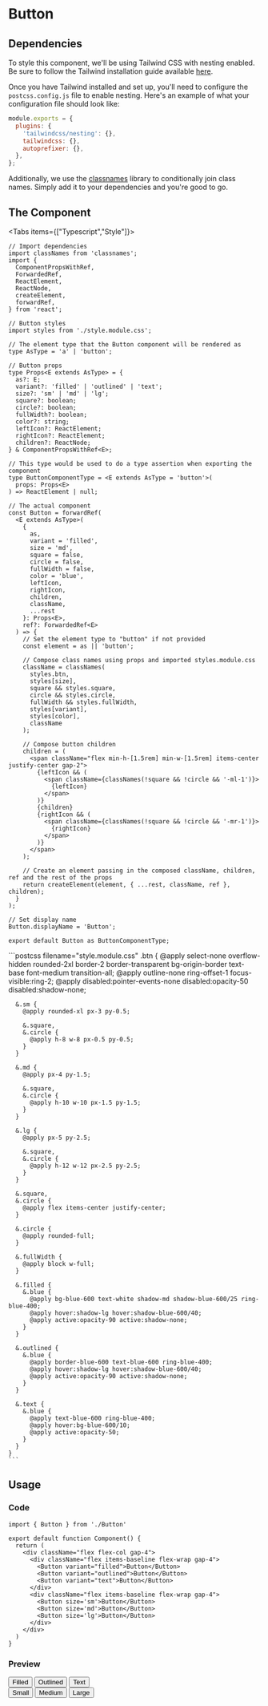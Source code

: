# Button


## Dependencies

To style this component, we'll be using Tailwind CSS with nesting enabled. Be sure to follow the Tailwind installation guide available [here](https://tailwindcss.com/docs/installation).

Once you have Tailwind installed and set up, you'll need to configure the `postcss.config.js` file to enable nesting. Here's an example of what your configuration file should look like:

```js filename="postcss.config.js" {3}
module.exports = {
  plugins: {
    'tailwindcss/nesting': {},
    tailwindcss: {},
    autoprefixer: {},
  },
};
```

Additionally, we use the [classnames](https://www.npmjs.com/package/classnames) library to conditionally join class names. Simply add it to your dependencies and you're good to go.

## The Component

<Tabs items={["Typescript","Style"]}>
  <Tab>
  ```tsx filename="Button.tsx"
  // Import dependencies
  import classNames from 'classnames';
  import {
    ComponentPropsWithRef,
    ForwardedRef,
    ReactElement,
    ReactNode,
    createElement,
    forwardRef,
  } from 'react';

  // Button styles 
  import styles from './style.module.css';

  // The element type that the Button component will be rendered as
  type AsType = 'a' | 'button';

  // Button props
  type Props<E extends AsType> = {
    as?: E;
    variant?: 'filled' | 'outlined' | 'text';
    size?: 'sm' | 'md' | 'lg';
    square?: boolean;
    circle?: boolean;
    fullWidth?: boolean;
    color?: string;
    leftIcon?: ReactElement;
    rightIcon?: ReactElement;
    children?: ReactNode;
  } & ComponentPropsWithRef<E>;

  // This type would be used to do a type assertion when exporting the component 
  type ButtonComponentType = <E extends AsType = 'button'>(
    props: Props<E>
  ) => ReactElement | null;

  // The actual component
  const Button = forwardRef(
    <E extends AsType>(
      {
        as,
        variant = 'filled',
        size = 'md',
        square = false,
        circle = false,
        fullWidth = false,
        color = 'blue',
        leftIcon,
        rightIcon,
        children,
        className,
        ...rest
      }: Props<E>,
      ref?: ForwardedRef<E>
    ) => {
      // Set the element type to "button" if not provided 
      const element = as || 'button';

      // Compose class names using props and imported styles.module.css
      className = classNames(
        styles.btn,
        styles[size],
        square && styles.square,
        circle && styles.circle,
        fullWidth && styles.fullWidth,
        styles[variant],
        styles[color],
        className
      );

      // Compose button children
      children = (
        <span className="flex min-h-[1.5rem] min-w-[1.5rem] items-center justify-center gap-2">
          {leftIcon && (
            <span className={classNames(!square && !circle && '-ml-1')}>
              {leftIcon}
            </span>
          )}
          {children}
          {rightIcon && (
            <span className={classNames(!square && !circle && '-mr-1')}>
              {rightIcon}
            </span>
          )}
        </span>
      );

      // Create an element passing in the composed className, children, ref and the rest of the props
      return createElement(element, { ...rest, className, ref }, children);
    }
  );

  // Set display name
  Button.displayName = 'Button';

  export default Button as ButtonComponentType;
  ```
  </Tab>
  <Tab>
    ```postcss filename="style.module.css"
    .btn {
      @apply select-none overflow-hidden rounded-2xl border-2 border-transparent bg-origin-border text-base font-medium transition-all;
      @apply outline-none ring-offset-1 focus-visible:ring-2;
      @apply disabled:pointer-events-none disabled:opacity-50 disabled:shadow-none;

      &.sm {
        @apply rounded-xl px-3 py-0.5;

        &.square,
        &.circle {
          @apply h-8 w-8 px-0.5 py-0.5;
        }
      }

      &.md {
        @apply px-4 py-1.5;

        &.square,
        &.circle {
          @apply h-10 w-10 px-1.5 py-1.5;
        }
      }

      &.lg {
        @apply px-5 py-2.5;

        &.square,
        &.circle {
          @apply h-12 w-12 px-2.5 py-2.5;
        }
      }

      &.square,
      &.circle {
        @apply flex items-center justify-center;
      }

      &.circle {
        @apply rounded-full;
      }

      &.fullWidth {
        @apply block w-full;
      }

      &.filled {
        &.blue {
          @apply bg-blue-600 text-white shadow-md shadow-blue-600/25 ring-blue-400;
          @apply hover:shadow-lg hover:shadow-blue-600/40;
          @apply active:opacity-90 active:shadow-none;
        }
      }

      &.outlined {
        &.blue {
          @apply border-blue-600 text-blue-600 ring-blue-400;
          @apply hover:shadow-lg hover:shadow-blue-600/40;
          @apply active:opacity-90 active:shadow-none;
        }
      }

      &.text {
        &.blue {
          @apply text-blue-600 ring-blue-400;
          @apply hover:bg-blue-600/10;
          @apply active:opacity-50;
        }
      }
    }
    ```
  </Tab>
</Tabs>

## Usage

### Code

```tsx {7-9,12-14}
import { Button } from './Button'

export default function Component() {
  return (
    <div className="flex flex-col gap-4">
      <div className="flex items-baseline flex-wrap gap-4">
        <Button variant="filled">Button</Button>
        <Button variant="outlined">Button</Button>
        <Button variant="text">Button</Button>
      </div>
      <div className="flex items-baseline flex-wrap gap-4">
        <Button size='sm'>Button</Button>
        <Button size='md'>Button</Button>
        <Button size='lg'>Button</Button>
      </div>
    </div>
  )
}
```
### Preview


<DemoContainer>
  <div className="flex flex-col gap-4">
    <div className="flex items-baseline flex-wrap gap-4">
      <Button variant="filled">Filled</Button>
      <Button variant="outlined">Outlined</Button>
      <Button variant="text">Text</Button>
    </div>
    <div className="flex items-baseline flex-wrap gap-4">
      <Button size='sm'>Small</Button>
      <Button size='md'>Medium</Button>
      <Button size='lg'>Large</Button>
    </div>
  </div>
</DemoContainer>


